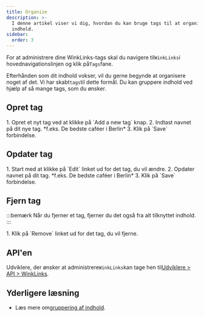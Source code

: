 ```yaml
---
title: Organize
description: >-
  I denne artikel viser vi dig, hvordan du kan bruge tags til at organisere dit
  indhold.
sidebar:
  order: 3
---
```


For at administrere dine WinkLinks-tags skal du navigere til`WinkLinks`i hovednavigationslinjen og klik på`Tags`fane.

Efterhånden som dit indhold vokser, vil du gerne begynde at organisere noget af det. Vi har skabt`tags`til dette formål. Du kan gruppere indhold ved hjælp af så mange tags, som du ønsker.

## Opret tag

<Steps>
  1. Opret et nyt tag ved at klikke på `Add a new tag` knap.
  2. Indtast navnet på dit nye tag. *f.eks. De bedste caféer i Berlin*
  3. Klik på `Save` forbindelse.
</Steps>


## Opdater tag

<Steps>
  1. Start med at klikke på `Edit` linket ud for det tag, du vil ændre.
  2. Opdater navnet på dit tag. *f.eks. De bedste caféer i Berlin*
  3. Klik på `Save` forbindelse.
</Steps>


## Fjern tag

:::bemærk
Når du fjerner et tag, fjerner du det også fra alt tilknyttet indhold.
:::

<Steps>
  1. Klik på `Remove` linket ud for det tag, du vil fjerne.
</Steps>


## API'en

Udviklere, der ønsker at administrere`WinkLinks`kan tage hen til[Udviklere > API > WinkLinks](/developers/apis/#winklinks-api).

## Yderligere læsning

* Læs mere om[gruppering af indhold](/link-manager/content#grouping-content).

